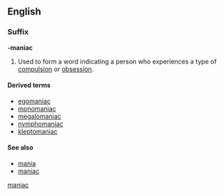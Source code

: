 ==English==

===Suffix===
'''-maniac'''

#Used to form a word indicating a person who experiences a type of [[compulsion]] or [[obsession]].

====Derived terms====
*[[egomaniac]]
*[[monomaniac]]
*[[megalomaniac]]
*[[nymphomaniac]]
*[[kleptomaniac]]

====See also====
*[[mania]]
*[[maniac]]
[[Category:English suffixes|maniac]]